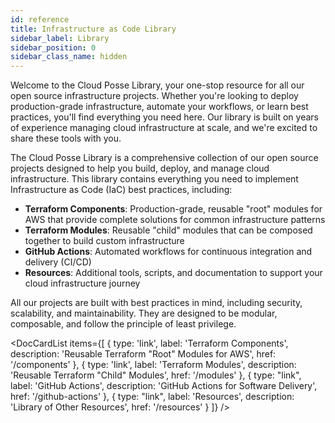 ```yaml
---
id: reference
title: Infrastructure as Code Library
sidebar_label: Library
sidebar_position: 0
sidebar_class_name: hidden
---
```


<Intro>
Welcome to the Cloud Posse Library, your one-stop resource for all our open source infrastructure projects. Whether you're looking to deploy production-grade infrastructure, automate your workflows, or learn best practices, you'll find everything you need here. Our library is built on years of experience managing cloud infrastructure at scale, and we're excited to share these tools with you.
</Intro>

The Cloud Posse Library is a comprehensive collection of our open source projects designed to help you build, deploy, and manage cloud infrastructure. This library contains everything you need to implement Infrastructure as Code (IaC) best practices, including:

- **Terraform Components**: Production-grade, reusable "root" modules for AWS that provide complete solutions for common infrastructure patterns
- **Terraform Modules**: Reusable "child" modules that can be composed together to build custom infrastructure
- **GitHub Actions**: Automated workflows for continuous integration and delivery (CI/CD)
- **Resources**: Additional tools, scripts, and documentation to support your cloud infrastructure journey

All our projects are built with best practices in mind, including security, scalability, and maintainability. They are designed to be modular, composable, and follow the principle of least privilege.

<DocCardList items={[
  {
    type: 'link',
    label: 'Terraform Components',
    description: 'Reusable Terraform "Root" Modules for AWS',
    href: '/components'
  },
  {
    type: 'link',
    label: 'Terraform Modules',
    description: 'Reusable Terraform "Child" Modules',
    href: '/modules'
  },
  {
    type: "link",
    label: 'GitHub Actions',
    description: 'GitHub Actions for Software Delivery',
    href: '/github-actions'
  },
  {
    type: "link",
    label: 'Resources',
    description: 'Library of Other Resources',
    href: '/resources'
  }
]}
/>

